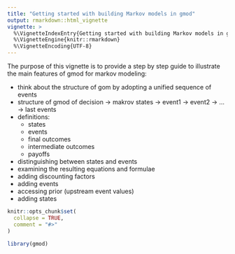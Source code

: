 ```yaml
---
title: "Getting started with building Markov models in gmod"
output: rmarkdown::html_vignette
vignette: >
  %\VignetteIndexEntry{Getting started with building Markov models in gmod}
  %\VignetteEngine{knitr::rmarkdown}
  %\VignetteEncoding{UTF-8}
---
```

The purpose of this vignette is to provide a step by step guide to illustrate the main features of gmod for markov modeling:

* think about the structure of gom by adopting a unified sequence of events
* structure of gmod of decision -> makrov states -> event1 -> event2 -> ... -> last events
* definitions: 
  * states
  * events
  * final outcomes
  * intermediate outcomes
  * payoffs 
* distinguishing between states and events
* examining the resulting equations and formulae
* adding discounting factors
* adding events
* accessing prior (upstream event values)
* adding states

```r
knitr::opts_chunk$set(
  collapse = TRUE,
  comment = "#>"
)
```

```r
library(gmod)
```
